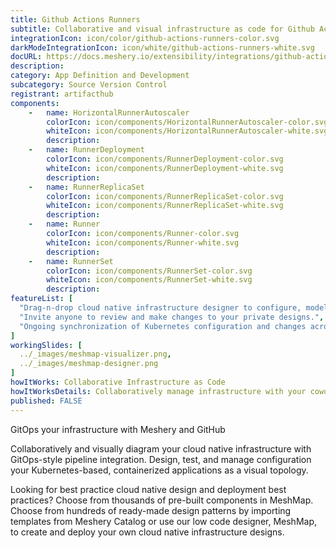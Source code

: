 ```yaml
---
title: Github Actions Runners
subtitle: Collaborative and visual infrastructure as code for Github Actions Runners
integrationIcon: icon/color/github-actions-runners-color.svg
darkModeIntegrationIcon: icon/white/github-actions-runners-white.svg
docURL: https://docs.meshery.io/extensibility/integrations/github-actions-runners
description: 
category: App Definition and Development
subcategory: Source Version Control
registrant: artifacthub
components: 
	-	name: HorizontalRunnerAutoscaler
		colorIcon: icon/components/HorizontalRunnerAutoscaler-color.svg
		whiteIcon: icon/components/HorizontalRunnerAutoscaler-white.svg
		description: 
	-	name: RunnerDeployment
		colorIcon: icon/components/RunnerDeployment-color.svg
		whiteIcon: icon/components/RunnerDeployment-white.svg
		description: 
	-	name: RunnerReplicaSet
		colorIcon: icon/components/RunnerReplicaSet-color.svg
		whiteIcon: icon/components/RunnerReplicaSet-white.svg
		description: 
	-	name: Runner
		colorIcon: icon/components/Runner-color.svg
		whiteIcon: icon/components/Runner-white.svg
		description: 
	-	name: RunnerSet
		colorIcon: icon/components/RunnerSet-color.svg
		whiteIcon: icon/components/RunnerSet-white.svg
		description: 
featureList: [
  "Drag-n-drop cloud native infrastructure designer to configure, model, and deploy your workloads.",
  "Invite anyone to review and make changes to your private designs.",
  "Ongoing synchronization of Kubernetes configuration and changes across any number of clusters."
]
workingSlides: [
  ../_images/meshmap-visualizer.png,
  ../_images/meshmap-designer.png
]
howItWorks: Collaborative Infrastructure as Code
howItWorksDetails: Collaboratively manage infrastructure with your coworkers synchronously sharing the same designs.
published: FALSE
---
```

<p>
GitOps your infrastructure with Meshery and GitHub
</p>
<p>
    Collaboratively and visually diagram your cloud native infrastructure with GitOps-style pipeline integration. Design, test, and manage configuration your Kubernetes-based, containerized applications as a visual topology.
</p>
<p>
    Looking for best practice cloud native design and deployment best practices? Choose from thousands of pre-built components in MeshMap. Choose from hundreds of ready-made design patterns by importing templates from Meshery Catalog or use our low code designer, MeshMap, to create and deploy your own cloud native infrastructure designs.
</p>

